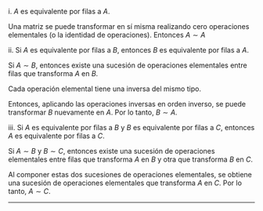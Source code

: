 i. $A$ es equivalente por filas a $A$.

Una matriz se puede transformar en sí misma realizando cero operaciones elementales (o la identidad de operaciones). Entonces $A \sim A$

ii. Si $A$ es equivalente por filas a $B$, entonces $B$ es equivalente por filas a $A$.

Si $A \sim B$, entonces existe una sucesión de operaciones elementales entre filas que transforma $A$ en $B$.

Cada operación elemental tiene una inversa del mismo tipo.

Entonces, aplicando las operaciones inversas en orden inverso, se puede transformar $B$ nuevamente en $A$. Por lo tanto, $B \sim A$.

iii. Si $A$ es equivalente por filas a $B$ y $B$ es equivalente por filas a $C$, entonces $A$ es equivalente por filas a $C$.

Si $A \sim B$ y $B \sim C$, entonces existe una sucesión de operaciones elementales entre filas que transforma $A$ en $B$ y otra que transforma $B$ en $C$.

Al componer estas dos sucesiones de operaciones elementales, se obtiene una sucesión de operaciones elementales que transforma $A$ en $C$. Por lo tanto, $A \sim C$.

---
